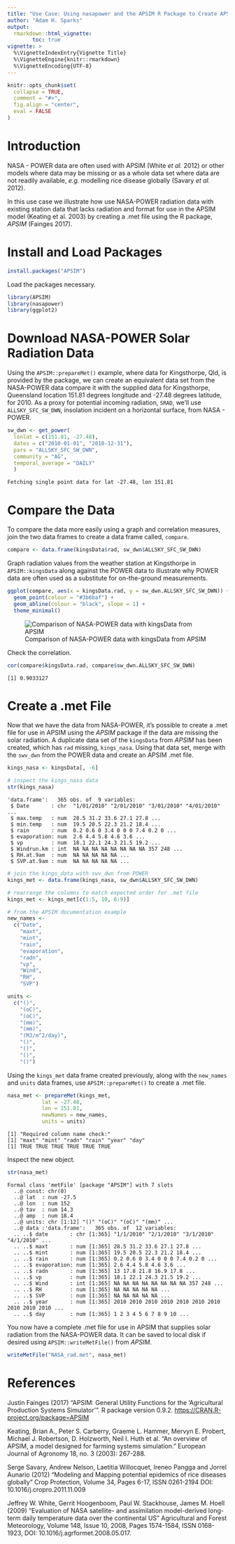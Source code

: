 ```yaml
---
title: "Use Case: Using nasapower and the APSIM R Package to Create APSIM .met Files"
author: "Adam H. Sparks"
output:
  rmarkdown::html_vignette:
        toc: true
vignette: >
  %\VignetteIndexEntry{Vignette Title}
  %\VignetteEngine{knitr::rmarkdown}
  %\VignetteEncoding{UTF-8}
---
```


```r
knitr::opts_chunk$set(
  collapse = TRUE,
  comment = "#>",
  fig.align = "center",
  eval = FALSE
)
```

# Introduction

NASA - POWER data are often used with APSIM (White _et al._ 2012) or other
models where data may be missing or as a whole data set where data are not
readily available, _e.g._ modelling rice disease globally (Savary _et al._
2012).

In this use case we illustrate how use NASA-POWER radiation data with existing
station data that lacks radiation and format for use in the APSIM model (Keating
et al. 2003) by creating a .met file using the R package, _APSIM_
(Fainges 2017).

# Install and Load Packages

```r
install.packages("APSIM")
```

Load the packages necessary.

```r
library(APSIM)
library(nasapower)
library(ggplot2)
```

# Download NASA-POWER Solar Radiation Data

Using the `APSIM::prepareMet()` example, where data for Kingsthorpe, Qld,
is provided by the package, we can create an equivalent data set from the
NASA-POWER data compare it with the supplied data for Kingsthorpe, Queensland
location 151.81 degrees longitude and -27.48 degrees latitude, for 2010. As a
proxy for potential incoming radiation, `SRAD`, we'll use `ALLSKY_SFC_SW_DWN`,
insolation incident on a horizontal surface, from NASA - POWER.

```r
sw_dwn <- get_power(
  lonlat = c(151.81, -27.48),
  dates = c("2010-01-01", "2010-12-31"),
  pars = "ALLSKY_SFC_SW_DWN",
  community = "AG",
  temporal_average = "DAILY"
  )
```

```
Fetching single point data for lat -27.48, lon 151.81
```

# Compare the Data

To compare the data more easily using a graph and correlation measures, join the
two data frames to create a data frame called, `compare`.

```r
compare <- data.frame(kingsData$rad, sw_dwn$ALLSKY_SFC_SW_DWN)
```

Graph radiation values from the weather station at Kingsthorpe in
`APSIM::kingsData` along against the POWER data to illustrate why POWER data are
often used as a substitute for on-the-ground measurements.

```r
ggplot(compare, aes(x = kingsData.rad, y = sw_dwn.ALLSKY_SFC_SW_DWN)) +
  geom_point(colour = "#3b6baf") +
  geom_abline(colour = "black", slope = 1) +
  theme_minimal()
```

![Comparison of NASA-POWER data with kingsData from APSIM](../man/figures/use-case_Figure1.png)

Check the correlation.

```r
cor(compare$kingsData.rad, compare$sw_dwn.ALLSKY_SFC_SW_DWN)
```

```
[1] 0.9033127
```

# Create a .met File

Now that we have the data from NASA-POWER, it's possible to create a .met file
for use in APSIM using the _APSIM_ package if the data are missing the solar
radiation. A duplicate data set of the `kingsData` from _APSIM_ has been
created, which has `rad` missing, `kings_nasa`. Using that data set, merge
with the `swv_dwn` from the POWER data and create an APSIM .met file.

```r
kings_nasa <- kingsData[, -6]
```

```r

# inspect the kings_nasa data
str(kings_nasa)
```

```
'data.frame':	365 obs. of  9 variables:
 $ Date       : chr  "1/01/2010" "2/01/2010" "3/01/2010" "4/01/2010" ...
 $ max.temp   : num  28.5 31.2 33.6 27.1 27.8 ...
 $ min.temp   : num  19.5 20.5 22.3 21.2 18.4 ...
 $ rain       : num  0.2 0.6 0 3.4 0 0 0 7.4 0.2 0 ...
 $ evaporation: num  2.6 4.4 5.8 4.6 3.6 ...
 $ vp         : num  18.1 22.1 24.3 21.5 19.2 ...
 $ Windrun.km : int  NA NA NA NA NA NA NA NA 357 248 ...
 $ RH.at.9am  : num  NA NA NA NA NA ...
 $ SVP.at.9am : num  NA NA NA NA NA ...
```

```r
# join the kings_data with swv_dwn from POWER
kings_met <- data.frame(kings_nasa, sw_dwn$ALLSKY_SFC_SW_DWN)

# rearrange the columns to match expected order for .met file
kings_met <- kings_met[c(1:5, 10, 6:9)]

# from the APSIM documentation example
new_names <-
  c("Date",
    "maxt",
    "mint",
    "rain",
    "evaporation",
    "radn",
    "vp",
    "Wind",
    "RH",
    "SVP")

units <-
  c("()",
    "(oC)",
    "(oC)",
    "(mm)",
    "(mm)",
    "(MJ/m^2/day)",
    "()",
    "()",
    "()",
    "()")
```

Using the `kings_met` data frame created previously, along with the `new_names`
and `units` data frames, use `APSIM::prepareMet()` to create a .met file.

```r
nasa_met <- prepareMet(kings_met,
           lat = -27.48,
           lon = 151.81,
           newNames = new_names,
           units = units)
```

```
[1] "Required column name check:"
[1] "maxt" "mint" "radn" "rain" "year" "day" 
[1] TRUE TRUE TRUE TRUE TRUE TRUE
```

Inspect the new object.

```r
str(nasa_met)
```

```
Formal class 'metFile' [package "APSIM"] with 7 slots
  ..@ const: chr(0) 
  ..@ lat  : num -27.5
  ..@ lon  : num 152
  ..@ tav  : num 14.3
  ..@ amp  : num 18.4
  ..@ units: chr [1:12] "()" "(oC)" "(oC)" "(mm)" ...
  ..@ data :'data.frame':	365 obs. of  12 variables:
  .. ..$ date       : chr [1:365] "1/1/2010" "2/1/2010" "3/1/2010" "4/1/2010" ...
  .. ..$ maxt       : num [1:365] 28.5 31.2 33.6 27.1 27.8 ...
  .. ..$ mint       : num [1:365] 19.5 20.5 22.3 21.2 18.4 ...
  .. ..$ rain       : num [1:365] 0.2 0.6 0 3.4 0 0 0 7.4 0.2 0 ...
  .. ..$ evaporation: num [1:365] 2.6 4.4 5.8 4.6 3.6 ...
  .. ..$ radn       : num [1:365] 13 17.8 21.8 16.9 17.8 ...
  .. ..$ vp         : num [1:365] 18.1 22.1 24.3 21.5 19.2 ...
  .. ..$ Wind       : int [1:365] NA NA NA NA NA NA NA NA 357 248 ...
  .. ..$ RH         : num [1:365] NA NA NA NA NA ...
  .. ..$ SVP        : num [1:365] NA NA NA NA NA ...
  .. ..$ year       : num [1:365] 2010 2010 2010 2010 2010 2010 2010 2010 2010 2010 ...
  .. ..$ day        : num [1:365] 1 2 3 4 5 6 7 8 9 10 ...
```

You now have a complete .met file for use in APSIM that supplies solar radiation
from the NASA-POWER data. It can be saved to local disk if desired using
`APSIM::writeMetFile()` from _APSIM_.

```r
writeMetFile("NASA_rad.met", nasa_met)
```

# References

Justin Fainges (2017) "APSIM: General Utility Functions for the 'Agricultural
Production Systems Simulator'". R package version 0.9.2.
<https://CRAN.R-project.org/package=APSIM>

Keating, Brian A., Peter S. Carberry, Graeme L. Hammer, Mervyn E. Probert,
Michael J. Robertson, D. Holzworth, Neil I. Huth et al. "An overview of APSIM,
a model designed for farming systems simulation." European Journal of Agronomy
18, no. 3 (2003): 267-288.

Serge Savary, Andrew Nelson, Laetitia Willocquet, Ireneo Pangga and Jorrel
Aunario (2012) "Modeling and Mapping potential epidemics of rice diseases
globally" Crop Protection, Volume 34, Pages 6-17, ISSN 0261-2194 DOI:
10.1016/j.cropro.2011.11.009

Jeffrey W. White, Gerrit Hoogenboom, Paul W. Stackhouse, James M. Hoell (2009)
"Evaluation of NASA satellite- and assimilation model-derived long-term daily
temperature data over the continental US" Agricultural and Forest
Meteorology, Volume 148, Issue 10, 2008, Pages 1574-1584, ISSN 0168-1923, DOI:
10.1016/j.agrformet.2008.05.017.
